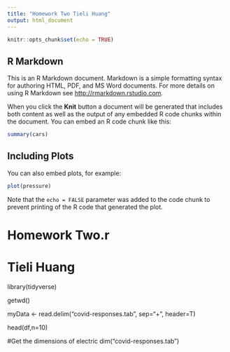 ```yaml
---
title: "Homework Two Tieli Huang"
output: html_document
---
```

```r
knitr::opts_chunk$set(echo = TRUE)
```

## R Markdown

This is an R Markdown document. Markdown is a simple formatting syntax for authoring HTML, PDF, and MS Word documents. For more details on using R Markdown see <http://rmarkdown.rstudio.com>.

When you click the **Knit** button a document will be generated that includes both content as well as the output of any embedded R code chunks within the document. You can embed an R code chunk like this:

```r
summary(cars)
```

## Including Plots

You can also embed plots, for example:

```r
plot(pressure)
```

Note that the `echo = FALSE` parameter was added to the code chunk to prevent printing of the R code that generated the plot.

# Homework Two.r
# Tieli Huang 

library(tidyverse)

getwd()

myData <- read.delim("covid-responses.tab", sep="+", header=T)

head(df,n=10)

#Get the dimensions of electric
dim("covid-responses.tab")

